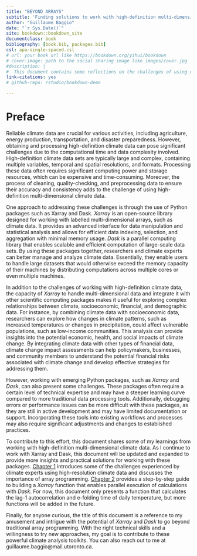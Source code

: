 ```yaml
--- 
title: "BEYOND ARRAYS"
subtitle: 'Finding solutions to work with high-definition multi-dimensional climate data'
author: "Guillaume Baggio"
date: "`r Sys.Date()`"
site: bookdown::bookdown_site
documentclass: book
bibliography: [book.bib, packages.bib]
csl: apa-single-spaced.csl
# url: your book url like https://bookdown.org/yihui/bookdown
# cover-image: path to the social sharing image like images/cover.jpg
#description: |
#  This document contains some reflections on the challenges of using of multi-dimensional downscalled climate data.
link-citations: yes
# github-repo: rstudio/bookdown-demo

---
```


# Preface {-}

Reliable climate data are crucial for various activities, including agriculture, energy production, transportation, and disaster preparedness. However, obtaining and processing high-definition climate data can pose significant challenges due to the computational time and data complexity involved. High-definition climate data sets are typically large and complex, containing multiple variables, temporal and spatial resolutions, and formats. Processing these data often requires significant computing power and storage resources, which can be expensive and time-consuming. Moreover, the process of cleaning, quality-checking, and preprocessing data to ensure their accuracy and consistency adds to the challenge of using high-definition multi-dimensional climate data.

One approach to addressing these challenges is through the use of Python packages such as Xarray and Dask. _Xarray_ is an open-source library designed for working with labelled multi-dimensional arrays, such as climate data. It provides an advanced interface for data manipulation and statistical analysis and allows for efficient data indexing, selection, and aggregation with minimal memory usage. _Dask_ is a parallel computing library that enables scalable and efficient computation of large-scale data sets. By using these packages together, researchers and climate experts can better manage and analyze climate data. Essentially, they enable users to handle large datasets that would otherwise exceed the memory capacity of their machines by distributing computations across multiple cores or even multiple machines.

In addition to the challenges of working with high-definition climate data, the capacity of _Xarray_ to handle multi-dimensional data and integrate it with other scientific computing packages makes it useful for exploring complex relationships between climate, socioeconomic, financial, and demographic data. For instance, by combining climate data with socioeconomic data, researchers can explore how changes in climate patterns, such as increased temperatures or changes in precipitation, could affect vulnerable populations, such as low-income communities. This analysis can provide insights into the potential economic, health, and social impacts of climate change. By integrating climate data with other types of financial data, climate change impact assessments can help policymakers, businesses, and community members to understand the potential financial risks associated with climate change and develop effective strategies for addressing them.

However, working with emerging Python packages, such as _Xarray_ and _Dask_, can also present some challenges. These packages often require a certain level of technical expertise and may have a steeper learning curve compared to more traditional data processing tools. Additionally, debugging errors or performance issues can be more difficult with these packages, as they are still in active development and may have limited documentation or support. Incorporating these tools into existing workflows and processes may also require significant adjustments and changes to established practices.

To contribute to this effort, this document shares some of my learnings from working with high-definition multi-dimensional climate data. As I continue to work with Xarray and Dask, this document will be updated and expanded to provide more insights and practical solutions for working with these packages. [Chapter 1](#introduction) introduces some of the challenges experienced by climate experts using high-resolution climate data and discusses the importance of array programming. [Chapter 2](#building-a-function-with-xarray) provides a step-by-step guide to building a _Xarray_ function that enables parallel execution of calculations with _Dask_. For now, this document only presents a function that calculates the lag-1 autocorrelation and e-folding time of daily temperature, but more functions will be added in the future.

Finally, for anyone curious, the title of this document is a reference to my amusement and intrigue with the potential of _Xarray_ and _Dask_ to go beyond traditional array programming. With the right technical skills and a willingness to try new approaches, my goal is to contribute to these powerful climate analysis toolkits. You can also reach out to me at guillaume.baggio@mail.utoronto.ca.

<!-- # About -->

<!-- This is a _sample_ book written in **Markdown**. You can use anything that Pandoc's Markdown supports; for example, a math equation $a^2 + b^2 + c^2 = d^2 + f^2 + g^2$. -->

<!-- This second paragraph is also a test. -->

<!-- ## Usage  -->

<!-- Each **bookdown** chapter is an .Rmd file, and each .Rmd file can contain one (and only one) chapter. A chapter *must* start with a first-level heading: `# A good chapter`, and can contain one (and only one) first-level heading. -->

<!-- Use second-level and higher headings within chapters like: `## A short section` or `### An even shorter section`. -->

<!-- The `index.Rmd` file is required, and is also your first book chapter. It will be the homepage when you render the book. -->

<!-- ## Render book -->

<!-- You can render the HTML version of this example book without changing anything: -->

<!-- 1. Find the **Build** pane in the RStudio IDE, and -->

<!-- 1. Click on **Build Book**, then select your output format, or select "All formats" if you'd like to use multiple formats from the same book source files. -->

<!-- Or build the book from the R console: -->

<!-- ```{r, eval=FALSE} -->
<!-- bookdown::render_book() -->
<!-- ``` -->

<!-- To render this example to PDF as a `bookdown::pdf_book`, you'll need to install XeLaTeX. You are recommended to install TinyTeX (which includes XeLaTeX): <https://yihui.org/tinytex/>. -->

<!-- ## Preview book -->

<!-- As you work, you may start a local server to live preview this HTML book. This preview will update as you edit the book when you save individual .Rmd files. You can start the server in a work session by using the RStudio add-in "Preview book", or from the R console: -->

<!-- ```{r eval=FALSE} -->
<!-- bookdown::serve_book() -->
<!-- ``` -->


<!-- ```{r include=FALSE} -->
<!-- # automatically create a bib database for R packages -->
<!-- knitr::write_bib(c( -->
<!--   .packages(), 'bookdown', 'knitr', 'rmarkdown' -->
<!-- ), 'packages.bib') -->
<!-- ``` -->
